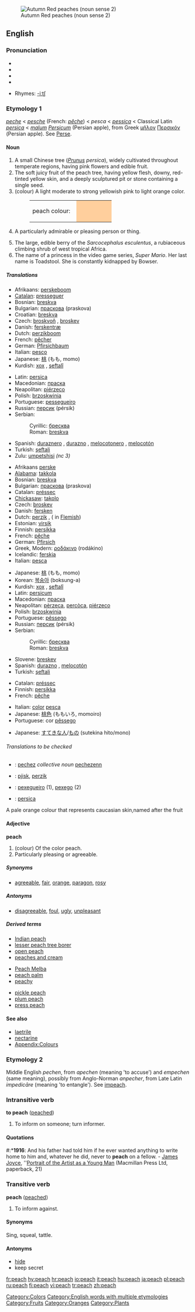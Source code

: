 {{wikipediapl}}
[[Image:Autumn Red peaches.jpg|thumb|Autumn Red peaches (noun sense 2)]]
==English==
{{wikipedia}}

===Pronunciation===
*{{AHD|pēch}}
*{{IPA|/piːʧ/}}
*{{SAMPA|/pi:tS/}}
*{{audio|en-us-peach.ogg|Audio (US)}}

*Rhymes: [[Rhymes:English:-iːtʃ|-iːtʃ]]

===Etymology 1===
{{ME.}} ''[[peche]]'' < {{OF.}} ''[[pesche]]'' (French: ''[[pêche]]'') < {{ML.}} ''pesca'' < {{VL.}} ''[[pessica]]'' < Classical Latin ''[[persica]]'' < ''[[malum]] [[Persicum]]'' (Persian apple), from Greek [[μῆλον]] [[Περσικόν]] (Persian apple). See [[Perse]].

====Noun====
{{en-noun|peaches}}

# A small Chinese tree (''[[Prunus]] persica''), widely cultivated throughout temperate regions, having pink flowers and edible fruit.
# The soft juicy fruit of the peach tree, having yellow flesh, downy, red-tinted yellow skin, and a deeply sculptured pit or stone containing a single seed.
# (colour) A light moderate to strong yellowish pink to light orange color.
#:<table><tr><td>peach colour: &nbsp;</td> <td bgcolor="#FFCF9D" width="80">&nbsp; </td></tr></table>
# {{informal}} A particularly admirable or pleasing person or thing.
# The large, edible berry of the ''Sarcocephalus esculentus'', a rubiaceous climbing shrub of west tropical Africa.
# The name of a princess in the video game series, ''Super Mario''. Her last name is Toadstool. She is constantly kidnapped by Bowser.

=====Translations=====
{{trans-top|tree}}
*Afrikaans: [[perskeboom]]
*[[Catalan]]: [[presseguer]] {{m}}
*Bosnian: [[breskva#Bosnian|breskva]] {{f}}
*Bulgarian: [[праскова]] (praskova) {{m}}
*Croatian: [[breskva]]
*Czech: [[broskvoň]] {{f}}, [[broskev]] {{f}} {{italbrac|informal}}
*Danish: [[ferskentræ]] {{n}}
*Dutch: [[perzikboom]] {{m}}
*French: [[pêcher]] {{m}}
*German: [[Pfirsichbaum]] {{m}}
*Italian: [[pesco]] {{m}}
*Japanese: [[桃]] (もも, momo)
*Kurdish: [[xox]] {{f}}, [[şeftalî]] {{g|Kurdish}}
{{trans-mid}}
*Latin: [[persica]] {{f}}
*Macedonian: [[праска]] {{f}}
*Neapolitan: [[piérzeco]] {{m}}
*Polish: [[brzoskwinia]] {{f}}
*Portuguese: [[pessegueiro]] {{m}}
*Russian: [[персик]] (pérsik) {{m}}
*Serbian:
*:Cyrillic: [[бресква#Serbian|бресква]] {{f}}
*:Roman: [[breskva#Serbian|breskva]] {{f}}
*Spanish: [[duraznero]] {{m}}, [[durazno]] {{m}}, [[melocotonero]] {{m}}, [[melocotón]] {{m}}
*Turkish: [[şeftali]]
*Zulu: [[umpetshisi]] ''(nc 3)''
{{trans-bottom}}

{{trans-top|fruit}}
*Afrikaans [[perske]]
*[[Alabama]]: [[takkola]]
*Bosnian: [[breskva#Bosnian|breskva]] {{f}}
*Bulgarian: [[праскова]] (praskova) {{m}}
*Catalan: [[préssec]] {{m}}
*[[Chickasaw]]: [[takolo]]
*Czech: [[broskev]] {{f}}
*Danish: [[fersken]] {{c}}
*Dutch: [[perzik]] {{m}}, ({{f}} in [[Flemish]])
*Estonian: [[virsik]]
*Finnish: [[persikka]]
*French: [[pêche]] {{f}}
*German: [[Pfirsich]] {{m}}
*Greek, Modern: [[ροδάκινο]] (rodákino) {{n}}
*Icelandic: [[ferskja]] {{f}}
*Italian: [[pesca]] {{f}}
{{trans-mid}}
*Japanese: [[桃]] (もも, momo)
*Korean: [[복숭아]] (boksung-a)
*Kurdish: [[xox]] {{f}}, [[şeftalî]]
*Latin: [[persicum]] {{n}}
*Macedonian: [[праска]] {{f}}
*Neapolitan: [[pèrzeca]], [[percòca]], [[piérzeco]]
*Polish: [[brzoskwinia]] {{f}}
*Portuguese: [[pêssego]] {{m}}
*Russian: [[персик]] (pérsik) {{m}}
*Serbian:
*:Cyrillic: [[бресква#Serbian|бресква]] {{f}}
*:Roman: [[breskva#Serbian|breskva]] {{f}}
*Slovene: [[breskev]] {{f}}
*Spanish: [[durazno]] {{m}}, [[melocotón]] {{m}}
*Turkish: [[şeftali]]
{{trans-bottom}}

{{trans-top|colour}}
*Catalan: [[préssec]] {{m}}
*Finnish: [[persikka]]
*French: [[pêche]] {{f}}
{{trans-mid}}
*Italian: [[color]] [[pesca]]
*Japanese: [[桃色]] (ももいろ, momoiro)
*Portuguese: cor [[pêssego]] {{f}}
{{trans-bottom}}

{{trans-top|pleasing person/thing}}
*Japanese: [[すてき]]な[[人]]/[[もの]] (sutekina hito/mono)
{{trans-mid}}
{{trans-bottom}}

{{trans-top|berry}}
{{trans-mid}}
{{trans-bottom}}

======Translations to be checked======
{{checktrans}}
<!--Remove this section once all of the translations below have been moved into the tables above.-->

*{{ttbc|Breton}}: [[pechez]] ''collective noun'' [[pechezenn]] {{f}} {{s}}
*{{ttbc|Frisian}}: [[pjisk]], [[perzik]] {{g|Frisian}}
*{{ttbc|Galician}}: [[pexegueiro]] {{m}} (1), [[pexego]] {{m}} (2)
*{{ttbc|Latin}}: [[persica]]

A pale orange colour that represents caucasian skin,named after the fruit

====Adjective====
'''peach'''

# (colour) Of the color peach.
# Particularly pleasing or agreeable.

=====Synonyms=====
*[[agreeable]], [[fair]], [[orange]], [[paragon]], [[rosy]]

=====Antonyms=====
*[[disagreeable]], [[foul]], [[ugly]], [[unpleasant]]

=====Derived terms=====
{{top3}}
*[[Indian peach]]
*[[lesser peach tree borer]]
*[[open peach]]
*[[peaches and cream]]
{{mid3}}
*[[Peach Melba]]
*[[peach palm]]
*[[peachy]]
{{mid3}}
*[[pickle peach]]
*[[plum peach]]
*[[press peach]]
{{bottom}}

====See also====
*[[laetrile]]
*[[nectarine]]
*[[Wiktionary_Appendix:Colours|Appendix:Colours]]

===Etymology 2===

Middle English ''pechen'', from ''apechen'' (meaning 'to accuse') and ''empechen'' (same meaning), possibly from Anglo-Norman ''anpecher'', from Late Latin ''impedicāre'' (meaning 'to entangle'). See [[impeach]].

===Intransitive verb===
{{rfc-trverb|Intransitive verb}}
'''to peach''' ([[peached]])

# {{obsolete}} To inform on someone; turn informer.

====Quotations====
#:*'''1916''': And his father had told him if he ever wanted anything to write home to him and, whatever he did, never to '''peach''' on a fellow. - [[w:James Joyce|James Joyce]], ''[[w:Portrait of the Artist as a Young Man|Portrait of the Artist as a Young Man]] (Macmillan Press Ltd, paperback, 21)

===Transitive verb===
'''peach''' ([[peached]])

# <!-- is this obsolete, too??? -->To inform against.

====Synonyms====
Sing, squeal, tattle.

====Antonyms====
*[[hide]]
*keep secret

[[Category:Colors]]
[[Category:English words with multiple etymologies]]
[[Category:Fruits]]
[[Category:Oranges]]
[[Category:Plants]]

[[fr:peach]]
[[hy:peach]]
[[hr:peach]]
[[io:peach]]
[[it:peach]]
[[hu:peach]]
[[ja:peach]]
[[pl:peach]]
[[ru:peach]]
[[fi:peach]]
[[vi:peach]]
[[tr:peach]]
[[zh:peach]]